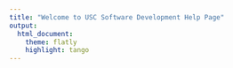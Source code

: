 ```yaml
---
title: "Welcome to USC Software Development Help Page"
output:
  html_document:
    theme: flatly
    highlight: tango
---
```

